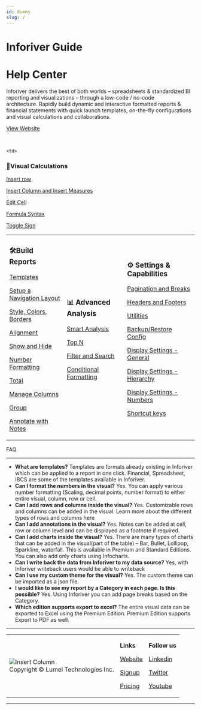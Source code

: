 ```yaml
---
id: dummy
slug: /
---
```



# Inforiver Guide

# Help Center

Inforiver delivers the best of both worlds – spreadsheets & standardized BI reporting and visualizations – through a low-code / no-code architecture. Rapidly build dynamic and interactive formatted reports & financial statements with quick launch templates, on-the-fly configurations and visual calculations and collaborations.

[View Website](https://inforiver.com)

<ReactPlayer playing controls url='https://www.youtube.com/watch?v=KsKeozY0mmk' /> 
<br/>
<table>
  <tr>
<td>

### 🛠Build Reports

[Templates](/build/Template)

[Setup a Navigation Layout](/build/setup-a-navigation-layout)

[Style, Colors, Borders](/build/Style,color,border)

[Alignment](/build/alignment)

[Show and Hide](/build/showandhide)

[Number Formatting](/build/number-formatting)

[Total](/build/Total)

[Manage Columns](/build/Managecolumn)

[Group](https://www./Group-08869e32b59a4eb08d18f80d84a894e7)

[Annotate with Notes](/build/Annotatenotes)

</td>
 
    <td>

### 🧮Visual Calculations

[Insert row](/visual/insert-row)

[Insert Column and Insert Measures](/visual/insert-column-and-insert-measures)

[Edit Cell](/visual/Editcell)

[Formula Syntax ](https://www./Formula-Syntax-474051b5a1aa440cb6afdb73c22c3f55)

[Toggle Sign](https://www./Toggle-Sign-e0cb385de467495aa91e77cc9346c826)

</td> 
<td>

### 📊 Advanced Analysis

[Smart Analysis](/analyze/Smartanalysis)

[Top N](/analyze/TopN)

[Filter and Search](/analyze/filter-and-search)

[Conditional Formatting](/analyze/conditional-formatting)
  </td>
  <td>

### ⚙ Settings & Capabilities

[Pagination and Breaks](/settings/pagination-and-breaks)

[Headers and Footers](/settings/headers-and-footers)

[Utilities](/settings/utilities)

[Backup/Restore Config](/setting/analyze/conditional-formatting)

[Display Settings - General](/settings/display-settings---general/)

[Display Settings - Hierarchy](/setting/Display-Settings-Hierarchy)

[Display Settings - Numbers](/settings/display-settings---numbers)

[Shortcut keys](/settings/shortcut-keys)

 </td>
 </tr>
</table>

FAQ

---

- **What are templates?**
  Templates are formats already existing in Inforiver which can be applied to a report in one click. Financial, Spreadsheet, IBCS are some of the templates available in Inforiver.
- **Can I format the numbers in the visual?**
  Yes. You can apply various number formatting (Scaling, decimal points, number format) to either entire visual, column, row or cell.
- **Can I add rows and columns inside the visual?**
  Yes. Customizable rows and columns can be added in the visual. Learn more about the different types of rows and columns here
- **Can I add annotations in the visual?**
  Yes. Notes can be added at cell, row or column level and can be displayed as a footnote if required.
- **Can I add charts inside the visual?**
  Yes. There are many types of charts that can be added in the visual(part of the table) – Bar, Bullet, Lollipop, Sparkline, waterfall. This is available in Premium and Standard Editions. You can also add only charts using Infocharts.
- **Can I write back the data from Inforiver to my data source?**
  Yes, with Inforiver writeback users would be able to writeback
- **Can I use my custom theme for the visual?**
  Yes. The custom theme can be imported as a json file.
- **I would like to see my report by a Category in each page. Is this possible?**
  Yes. Using Inforiver you can add page breaks based on the Category.
- **Which edition supports export to excel?**
  The entire visual data can be exported to Excel using the Premium Edition. Premium Edition supports Export to PDF as well.



---
<table>
  <tr>
<td>
<div class="left">
  <Zoom>
    <img alt="Insert Column" src={useBaseUrl("img/inforiver-logo.svg")} />
  </Zoom>
</div>
Copyright © Lumel Technologies Inc.
</td>
<td>

**Links**

[Website](https://inforiver.com/)

[Signup](https://inforiver.com/professional/trial/)

[Pricing](https://inforiver.com/pricing/)
</td>
<td>

**Follow us**

[Linkedin](https://www.linkedin.com/company/info-river/)

[Twitter](https://twitter.com/inforiverbi)

[Youtube](https://www.youtube.com/channel/UCCsM_ewPSPDHgq30mssJmdg)
</td>
</tr>
</table>

---
